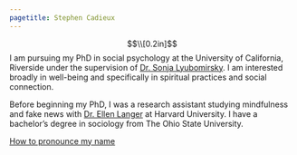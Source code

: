 ```yaml
---
pagetitle: Stephen Cadieux
---
```

<meta name="Stephen Cadieux" content="I am interested broadly in well-being, and specifically in spiritual practices and social connection">
<style type="text/css">

.main-container {
  max-width: 800px; 
}

</style>

$$\\[0.2in]$$
I am pursuing my PhD in social psychology at the University of California, Riverside under the supervision of [Dr. Sonja Lyubomirsky](https://sonjalyubomirsky.com/). I am interested broadly in well-being and specifically in spiritual practices and social connection.

Before beginning my PhD, I was a research assistant studying mindfulness and fake news with [Dr. Ellen Langer](https://psychology.fas.harvard.edu/people/ellen-langer) at Harvard University. I have a bachelor’s degree in sociology from The Ohio State University.

[How to pronounce my name](https://www.name-coach.com/stephen-cadieux)
